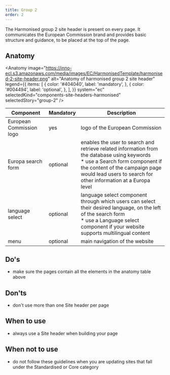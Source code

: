 ```yaml
---
title: Group 2
order: 2
---
```



<Paragraph size="lead">
  The Harmonised group 2 site header is present on every page. It communicates
  the European Commission brand and provides basic structure and guidance, to be
  placed at the top of the page.
</Paragraph>

## Anatomy

<Anatomy
  image="https://inno-ecl.s3.amazonaws.com/media/images/EC/HarmonisedTemplate/harmonised-2-site-header.png"
  alt="Anatomy of harmonised group 2 site header"
  legend={{
    items: [
      {
        color: '#404040',
        label: 'mandatory',
      },
      {
        color: '#004494',
        label: 'optional',
      },
    ],
  }}
  system="ec"
  selectedKind="components-site-headers-harmonised"
  selectedStory="group-2"
/>

| Component                                                                               | Mandatory          | Description                                                                                                                                                                                                                             |
| --------------------------------------------------------------------------------------- | ------------------ | --------------------------------------------------------------------------------------------------------------------------------------------------------------------------------------------------------------------------------------- |
| European Commission logo                                                                | yes                | logo of the European Commission                                                                                                                                                                                                         |
| <Link to="/ec/components/forms/search-form/usage/" standalone>Europa search form</Link> | optional | enables the user to search and retrieve related information from the database using keywords<br />\* use a Search form component if the content of the campaign page would lead users to search for other information at a Europa level |
| language select                                                                         | optional | language select component through which users can select their desired language, on the left of the search form<br />\* use a Language select component if your website supports multilingual content                                   |
| <Link to="/ec/components/navigation/menu/usage/" standalone>menu</Link>                 | optional | main navigation of the website                                                                                                                                                                                                          |

## Do's

- make sure the pages contain all the elements in the anatomy table above

## Don'ts

- don't use more than one Site header per page

## When to use

- always use a Site header when building your page

## When not to use

- do not follow these guidelines when you are updating sites that fall under the <Link to="/ec/standardised-template/">Standardised</Link> or <Link to="/ec/core-template/">Core</Link> category
